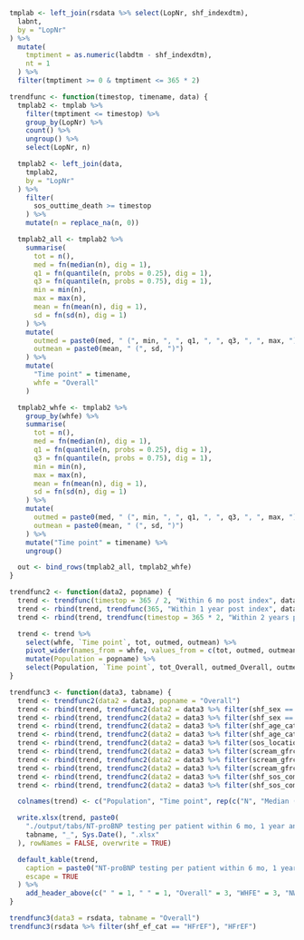 ```r

tmplab <- left_join(rsdata %>% select(LopNr, shf_indexdtm),
  labnt,
  by = "LopNr"
) %>%
  mutate(
    tmptiment = as.numeric(labdtm - shf_indexdtm),
    nt = 1
  ) %>%
  filter(tmptiment >= 0 & tmptiment <= 365 * 2)

trendfunc <- function(timestop, timename, data) {
  tmplab2 <- tmplab %>%
    filter(tmptiment <= timestop) %>%
    group_by(LopNr) %>%
    count() %>%
    ungroup() %>%
    select(LopNr, n)

  tmplab2 <- left_join(data,
    tmplab2,
    by = "LopNr"
  ) %>%
    filter(
      sos_outtime_death >= timestop
    ) %>%
    mutate(n = replace_na(n, 0))

  tmplab2_all <- tmplab2 %>%
    summarise(
      tot = n(),
      med = fn(median(n), dig = 1),
      q1 = fn(quantile(n, probs = 0.25), dig = 1),
      q3 = fn(quantile(n, probs = 0.75), dig = 1),
      min = min(n),
      max = max(n),
      mean = fn(mean(n), dig = 1),
      sd = fn(sd(n), dig = 1)
    ) %>%
    mutate(
      outmed = paste0(med, " (", min, ", ", q1, ", ", q3, ", ", max, ")"),
      outmean = paste0(mean, " (", sd, ")")
    ) %>%
    mutate(
      "Time point" = timename,
      whfe = "Overall"
    )

  tmplab2_whfe <- tmplab2 %>%
    group_by(whfe) %>%
    summarise(
      tot = n(),
      med = fn(median(n), dig = 1),
      q1 = fn(quantile(n, probs = 0.25), dig = 1),
      q3 = fn(quantile(n, probs = 0.75), dig = 1),
      min = min(n),
      max = max(n),
      mean = fn(mean(n), dig = 1),
      sd = fn(sd(n), dig = 1)
    ) %>%
    mutate(
      outmed = paste0(med, " (", min, ", ", q1, ", ", q3, ", ", max, ")"),
      outmean = paste0(mean, " (", sd, ")")
    ) %>%
    mutate("Time point" = timename) %>%
    ungroup()

  out <- bind_rows(tmplab2_all, tmplab2_whfe)
}

trendfunc2 <- function(data2, popname) {
  trend <- trendfunc(timestop = 365 / 2, "Within 6 mo post index", data2)
  trend <- rbind(trend, trendfunc(365, "Within 1 year post index", data2))
  trend <- rbind(trend, trendfunc(timestop = 365 * 2, "Within 2 years post index", data2))

  trend <- trend %>%
    select(whfe, `Time point`, tot, outmed, outmean) %>%
    pivot_wider(names_from = whfe, values_from = c(tot, outmed, outmean)) %>%
    mutate(Population = popname) %>%
    select(Population, `Time point`, tot_Overall, outmed_Overall, outmean_Overall, tot_WHFE, outmed_WHFE, outmean_WHFE, tot_NWHFE, outmed_NWHFE, outmean_NWHFE)
}

trendfunc3 <- function(data3, tabname) {
  trend <- trendfunc2(data2 = data3, popname = "Overall")
  trend <- rbind(trend, trendfunc2(data2 = data3 %>% filter(shf_sex == "Female"), popname = "Female"))
  trend <- rbind(trend, trendfunc2(data2 = data3 %>% filter(shf_sex == "Male"), popname = "Male"))
  trend <- rbind(trend, trendfunc2(data2 = data3 %>% filter(shf_age_cat == "<75"), popname = "<75y"))
  trend <- rbind(trend, trendfunc2(data2 = data3 %>% filter(shf_age_cat == ">=75"), popname = ">=75y"))
  trend <- rbind(trend, trendfunc2(data2 = data3 %>% filter(sos_location2 == "In-patient"), popname = "In-patient"))
  trend <- rbind(trend, trendfunc2(data2 = data3 %>% filter(scream_gfrckdepi_cat == "<=30"), popname = "eGFR <=30"))
  trend <- rbind(trend, trendfunc2(data2 = data3 %>% filter(scream_gfrckdepi_cat == ">30-<60"), popname = "eGFR >30-<60"))
  trend <- rbind(trend, trendfunc2(data2 = data3 %>% filter(scream_gfrckdepi_cat == ">=60"), popname = "eGFR >=60"))
  trend <- rbind(trend, trendfunc2(data2 = data3 %>% filter(shf_sos_com_af == "No"), popname = "No AF"))
  trend <- rbind(trend, trendfunc2(data2 = data3 %>% filter(shf_sos_com_af == "Yes"), popname = "AF"))

  colnames(trend) <- c("Population", "Time point", rep(c("N", "Median (min, qi, q3, max)", "Mean (sd)"), 3))

  write.xlsx(trend, paste0(
    "./output/tabs/NT-proBNP testing per patient within 6 mo, 1 year and 2 years after the index date - ",
    tabname, "_", Sys.Date(), ".xlsx"
  ), rowNames = FALSE, overwrite = TRUE)

  default_kable(trend,
    caption = paste0("NT-proBNP testing per patient within 6 mo, 1 year and 2 years after the index date - ", tabname),
    escape = TRUE
  ) %>%
    add_header_above(c(" " = 1, " " = 1, "Overall" = 3, "WHFE" = 3, "NWHFE" = 3))
}

trendfunc3(data3 = rsdata, tabname = "Overall")
trendfunc3(rsdata %>% filter(shf_ef_cat == "HFrEF"), "HFrEF")
```